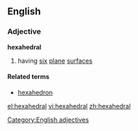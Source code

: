 ==English==

===Adjective===
'''hexahedral'''

# having [[six]] [[plane]] [[surface]]s

====Related terms====
*[[hexahedron]]

[[Category:English adjectives]]

[[el:hexahedral]]
[[vi:hexahedral]]
[[zh:hexahedral]]